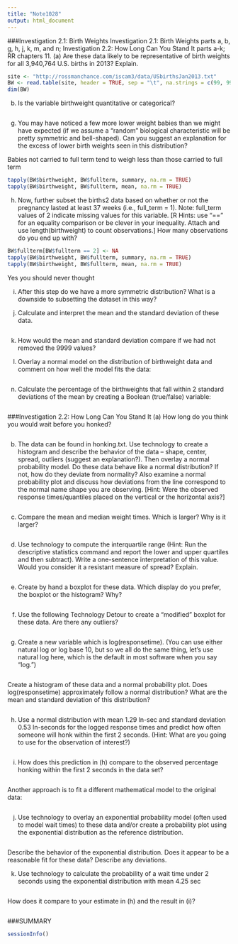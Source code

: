 ```yaml
---
title: "Note1028"
output: html_document
---
```

###Investigation 2.1: Birth Weights
Investigation 2.1: Birth Weights parts a, b, g, h, j, k, m, and n; Investigation 2.2: How Long Can You Stand It parts a-k; RR chapters 11.
(a) Are these data likely to be representative of birth weights for all 3,940,764 U.S. births in 2013? Explain.

```r
site <- "http://rossmanchance.com/iscam3/data/USbirthsJan2013.txt"
BW <- read.table(site, header = TRUE, sep = "\t", na.strings = c(99, 9999))
dim(BW)
```

(b) Is the variable birthweight quantitative or categorical?
```r


```


(g) You may have noticed a few more lower weight babies than we might have expected (if we assume a “random” biological characteristic will be pretty symmetric and bell-shaped). Can you suggest an explanation for the excess of lower birth weights seen in this distribution?

Babies not carried to full term tend to weigh less than those carried to full term
```r
tapply(BW$birthweight, BW$fullterm, summary, na.rm = TRUE)
tapply(BW$birthweight, BW$fullterm, mean, na.rm = TRUE)
```


(h) Now, further subset the births2 data based on whether or not the pregnancy lasted at least 37 weeks (i.e., full_term = 1). Note: full_term values of 2 indicate missing values for this variable.
[R Hints: use “==” for an equality comparison or be clever in your inequality. Attach and use length(birthweight) to count observations.]
How many observations do you end up with?

```r
BW$fullterm[BW$fullterm == 2] <- NA
tapply(BW$birthweight, BW$fullterm, summary, na.rm = TRUE)
tapply(BW$birthweight, BW$fullterm, mean, na.rm = TRUE)

```

Yes you should never thought

(i) After this step do we have a more symmetric distribution? What is a downside to subsetting the dataset in this way?



(j) Calculate and interpret the mean and the standard deviation of these data.
```r


```

(k) How would the mean and standard deviation compare if we had not removed the 9999 values?


(m) Overlay a normal model on the distribution of birthweight data and comment on how well the model fits the data:
```r


```

(n) Calculate the percentage of the birthweights that fall within 2 standard deviations of the mean by creating a Boolean (true/false) variable:
```r


```


###Investigation 2.2: How Long Can You Stand It 
(a) How long do you think you would wait before you honked?
```r


```

(b) The data can be found in honking.txt. Use technology to create a histogram and describe the behavior of the data – shape, center, spread, outliers (suggest an explanation?). Then overlay a normal probability model. Do these data behave like a normal distribution? If not, how do they deviate from normality? Also examine a normal probability plot and discuss how deviations from the line correspond to the normal name shape you are observing. [Hint: Were the observed response times/quantiles placed on the vertical or the horizontal axis?]
```r


```

(c) Compare the mean and median weight times. Which is larger? Why is it larger?
```r


```

(d) Use technology to compute the interquartile range (Hint: Run the descriptive statistics command and report the lower and upper quartiles and then subtract). Write a one-sentence interpretation of this value. Would you consider it a resistant measure of spread? Explain.
```r


```

(e) Create by hand a boxplot for these data. Which display do you prefer, the boxplot or the histogram? Why?
```r


```

(f) Use the following Technology Detour to create a “modified” boxplot for these data. Are there any outliers?
```r


```

(g) Create a new variable which is log(responsetime). (You can use either natural log or log base 10, but so we all do the same thing, let’s use natural log here, which is the default in most software when you say “log.”)
```r


```

Create a histogram of these data and a normal probability plot. Does log(responsetime) approximately follow a normal distribution? What are the mean and standard deviation of this distribution?
```r


```


(h) Use a normal distribution with mean 1.29 ln-sec and standard deviation 0.53 ln-seconds for the logged response times and predict how often someone will honk within the first 2 seconds. (Hint: What are you going to use for the observation of interest?)
```r


```


(i) How does this prediction in (h) compare to the observed percentage honking within the first 2 seconds in the data set?
```r


```
Another approach is to fit a different mathematical model to the original data:
```r


```



(j) Use technology to overlay an exponential probability model (often used to model wait times) to these data and/or create a probability plot using the exponential distribution as the reference distribution.
```r


```

Describe the behavior of the exponential distribution. Does it appear to be a reasonable fit for these data? Describe any deviations.



(k) Use technology to calculate the probability of a wait time under 2 seconds using the exponential distribution with mean 4.25 sec
```r


```
How does it compare to your estimate in (h) and the result in (i)?
```r


```

###SUMMARY

```r
sessionInfo()
```